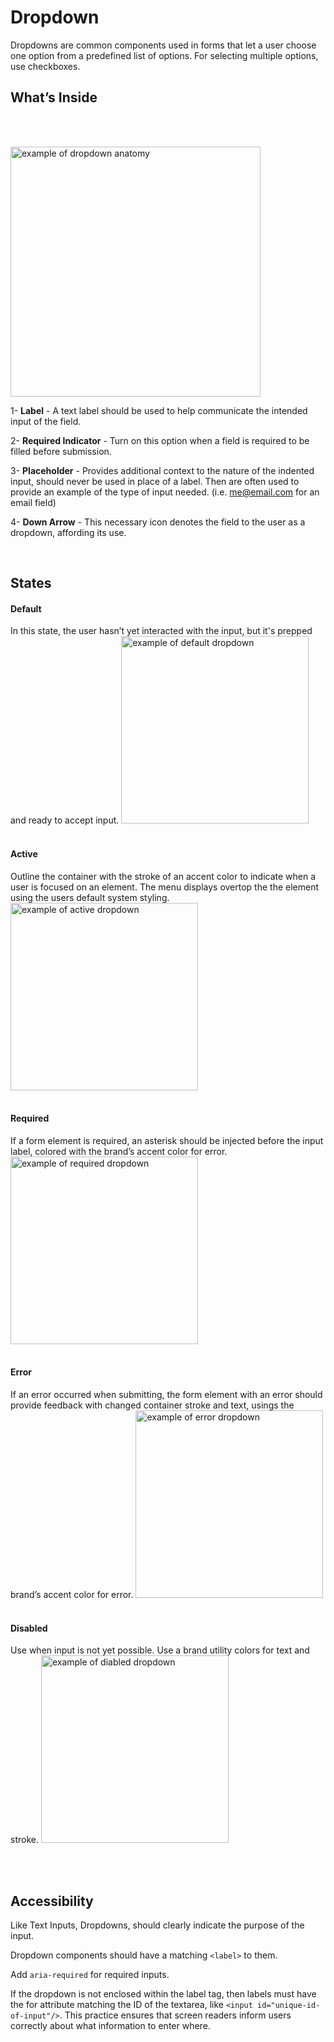 

<Meta title="Components/Atoms/Dropdown"/>

# Dropdown

  
Dropdowns are common components used in forms that let a user choose one option from a predefined list of options. For selecting multiple options, use checkboxes.
  
  

## What’s Inside

<br/><br/>
  

 <img alt="example of dropdown anatomy" src="./images/Molecules-Dropdown-Anatomy.png" width="400" />
 
<br/>
  


1- **Label** - A text label should be used to help communicate the intended input of the field.
    
2- **Required Indicator** - Turn on this option when a field is required to be filled before submission.    

3- **Placeholder** - Provides additional context to the nature of the indented input, should never be used in place of a label. Then are often used to provide an example of the type of input needed. (i.e. [me@email.com](mailto:my@email.com) for an email field)

4- **Down Arrow** - This necessary icon denotes the field to the user as a dropdown, affording its use.
  
  <br/>


## States

#### **Default**
In this state, the user hasn’t yet interacted with the input, but it's prepped and ready to accept input.
 <img alt="example of default dropdown" src="./images/Molecules-Dropdown-DefaultState.png" width="300" />
<br/><br/>

#### **Active**
Outline the container with the stroke of an accent color to indicate when a user is focused on an element. The menu displays overtop the the element using the users default system styling.
 <img alt="example of active dropdown" src="./images/Molecules-Dropdown-ActiveState.png" width="300" />
<br/><br/>

#### **Required**  
If a form element is required, an asterisk should be injected before the input label, colored with the brand’s accent color for error.
 <img alt="example of required dropdown" src="./images/Molecules-Dropdown-RequiredState.png" width="300" />
  <br/><br/>


#### **Error**
If an error occurred when submitting, the form element with an error should provide feedback with changed container stroke and text, usings the brand’s accent color for error.
 <img alt="example of error dropdown" src="./images/Molecules-Dropdown-ErrorState.png" width="300" />
  <br/><br/>

#### **Disabled**
Use when input is not yet possible. Use a brand utility colors for text and stroke.
 <img alt="example of diabled dropdown" src="./images/Molecules-Dropdown-DisabledState.png" width="300" />

  <br/><br/>

  
  
 
  

## Accessibility

Like Text Inputs, Dropdowns, should clearly indicate the purpose of the input.


Dropdown components should have a matching `<label>` to them.


Add `aria-required` for required inputs.

  
If the dropdown is not enclosed within the label tag, then labels must have the for attribute matching the ID of the textarea, like `<input id="unique-id-of-input"/>`. This practice ensures that screen readers inform users correctly about what information to enter where.
